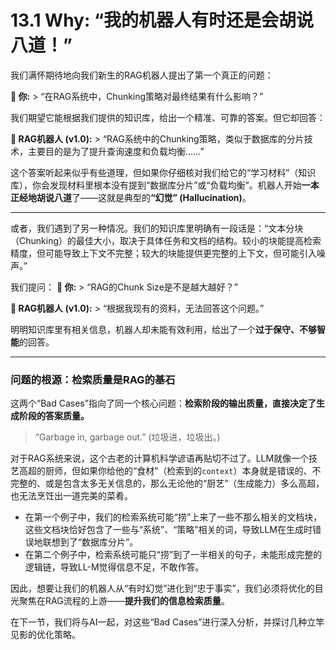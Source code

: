 # 13.1 Why: “我的机器人有时还是会胡说八道！”

我们满怀期待地向我们新生的RAG机器人提出了第一个真正的问题：

**👤 你:**
> “在RAG系统中，Chunking策略对最终结果有什么影响？”

我们期望它能根据我们提供的知识库，给出一个精准、可靠的答案。但它却回答：

**🤖 RAG机器人 (v1.0):**
> “RAG系统中的Chunking策略，类似于数据库的分片技术，主要目的是为了提升查询速度和负载均衡……”

这个答案听起来似乎有些道理，但如果你仔细核对我们给它的“学习材料”（知识库），你会发现材料里根本没有提到“数据库分片”或“负载均衡”。机器人开始**一本正经地胡说八道**了——这就是典型的**“幻觉” (Hallucination)**。

---

或者，我们遇到了另一种情况。我们的知识库里明确有一段话是：“文本分块（Chunking）的最佳大小，取决于具体任务和文档的结构。较小的块能提高检索精度，但可能导致上下文不完整；较大的块能提供更完整的上下文，但可能引入噪声。”

我们提问：
**👤 你:**
> “RAG的Chunk Size是不是越大越好？”

**🤖 RAG机器人 (v1.0):**
> “根据我现有的资料，无法回答这个问题。”

明明知识库里有相关信息，机器人却未能有效利用，给出了一个**过于保守、不够智能**的回答。

---

### 问题的根源：检索质量是RAG的基石

这两个“Bad Cases”指向了同一个核心问题：**检索阶段的输出质量，直接决定了生成阶段的答案质量。**

> “Garbage in, garbage out.” (垃圾进，垃圾出。)

对于RAG系统来说，这个古老的计算机科学谚语再贴切不过了。LLM就像一个技艺高超的厨师，但如果你给他的“食材”（检索到的`context`）本身就是错误的、不完整的、或是包含太多无关信息的，那么无论他的“厨艺”（生成能力）多么高超，也无法烹饪出一道完美的菜肴。

-   在第一个例子中，我们的检索系统可能“捞”上来了一些不那么相关的文档块，这些文档块恰好包含了一些与“系统”、“策略”相关的词，导致LLM在生成时错误地联想到了“数据库分片”。
-   在第二个例子中，检索系统可能只“捞”到了一半相关的句子，未能形成完整的逻辑链，导致LL-M觉得信息不足，不敢作答。

因此，想要让我们的机器人从“有时幻觉”进化到“忠于事实”，我们必须将优化的目光聚焦在RAG流程的上游——**提升我们的信息检索质量**。

在下一节，我们将与AI一起，对这些“Bad Cases”进行深入分析，并探讨几种立竿见影的优化策略。
